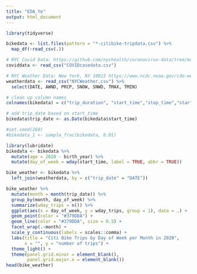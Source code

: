 ```yaml
---
title: "EDA_Ye"
output: html_document
---
```


```r
library(tidyverse)
```

```r
bikedata <- list.files(pattern = "*-citibike-tripdata.csv") %>% 
  map_df(~read_csv(.))

# NYC Covid Data: https://github.com/nychealth/coronavirus-data/tree/master/trends
coviddata <- read_csv("COVIDcasedata.csv")

# NYC Weather Data: New York, NY 10023 https://www.ncdc.noaa.gov/cdo-web/datasets/GHCND/locations/ZIP:10023/detail
weatherdata <- read_csv("NYCWeather.csv") %>%
  select(DATE, AWND, PRCP, SNOW, SNWD, TMAX, TMIN)

# clean up column names
colnames(bikedata) = c("trip_duration", "start_time","stop_time","start_station_id","start_station_name","start_station_latitude","start_station_longitude","end_station_id","end_station_name","end_station_latitude","end_station_longitude","bike_id","user_type","birth_year","gender")

# add trip_date based on start_time
bikedata$trip_date <- as.Date(bikedata$start_time)
```

```r
#set.seed(260)
#bikedata_1 <- sample_frac(bikedata, 0.01)
```

```r
library(lubridate)
bikedata <- bikedata %>%
  mutate(age = 2020 - birth_year) %>%
  mutate(day_of_week = wday(start_time, label = TRUE, abbr = TRUE))

bike_weather <- bikedata %>%
  left_join(weatherdata, by = c("trip_date" = "DATE"))
```

```r
bike_weather %>%
  mutate(month = month(trip_date)) %>%
  group_by(month, day_of_week) %>%
  summarize(wday_trips = n()) %>%
  ggplot(aes(x = day_of_week, y = wday_trips, group = 1), data = .) +
  geom_point(color = "#379DDA") +
  geom_line(color = "#379DDA", size = 0.5) +
  facet_wrap(.~month) +
  scale_y_continuous(labels = scales::comma) +
  labs(title = "Citi Bike Trips by Day of Week per Month in 2020",
       x = "", y = "number of trips") +
  theme_light() +
  theme(panel.grid.minor = element_blank(),
        panel.grid.major.x = element_blank())
head(bike_weather)
```

